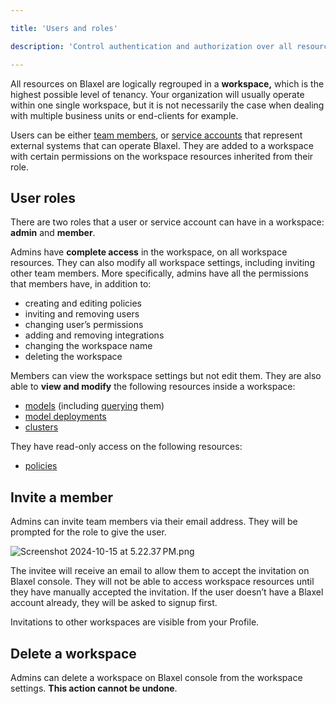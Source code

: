 ```yaml
---

title: 'Users and roles'

description: 'Control authentication and authorization over all resources in your workspace.'

---
```


All resources on Blaxel are logically regrouped in a **workspace,** which is the highest possible level of tenancy. Your organization will usually operate within one single workspace, but it is not necessarily the case when dealing with multiple business units or end-clients for example.

Users can be either [team members](Workspace-access-control%2013847e47b1ea8151bd43efeccf5defe0), or [service accounts](Service-accounts) that represent external systems that can operate Blaxel. They are added to a workspace with certain permissions on the workspace resources inherited from their role.

## User roles

There are two roles that a user or service account can have in a workspace: **admin** and **member**.

Admins have **complete access** in the workspace, on all workspace resources. They can also modify all workspace settings, including inviting other team members. More specifically, admins have all the permissions that members have, in addition to:

- creating and editing policies
- inviting and removing users
- changing user’s permissions
- adding and removing integrations
- changing the workspace name
- deleting the workspace

Members can view the workspace settings but not edit them. They are also able to **view and modify** the following resources inside a workspace:

- [models](../Models/Model-deployment%2013847e47b1ea8103a274c27cff3de584) (including [querying](../Models/Query-a-model) them)
- [model deployments](../Models/Model-deployment)
- [clusters](https://www.notion.so/112a77bf59b4808ea34cea09c4bf2949?pvs=21)

They have read-only access on the following resources:

- [policies](../Model-Governance/Policies)

## Invite a member

Admins can invite team members via their email address. They will be prompted for the role to give the user. 

![Screenshot 2024-10-15 at 5.22.37 PM.png](Workspace-access-control/Screenshot_2024-10-15_at_5.22.37_PM.png)

The invitee will receive an email to allow them to accept the invitation on Blaxel console. They will not be able to access workspace resources until they have manually accepted the invitation. If the user doesn’t have a Blaxel account already, they will be asked to signup first.

Invitations to other workspaces are visible from your Profile.

## Delete a workspace

Admins can delete a workspace on Blaxel console from the workspace settings. **This action cannot be undone**.